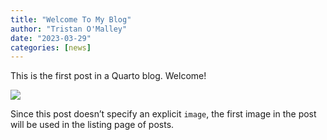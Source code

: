 ```yaml
---
title: "Welcome To My Blog"
author: "Tristan O'Malley"
date: "2023-03-29"
categories: [news]
---
```


This is the first post in a Quarto blog. Welcome!

![](thumbnail.jpg)

Since this post doesn't specify an explicit `image`, the first image in the post will be used in the listing page of posts.
